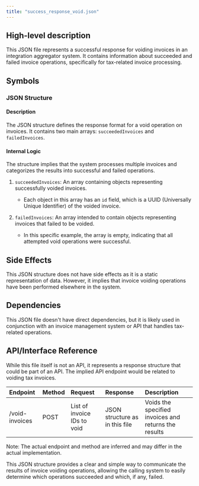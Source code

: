 ```yaml
---
title: "success_response_void.json"
---
```


## High-level description
This JSON file represents a successful response for voiding invoices in an integration aggregator system. It contains information about succeeded and failed invoice operations, specifically for tax-related invoice processing.

## Symbols

### JSON Structure
#### Description
The JSON structure defines the response format for a void operation on invoices. It contains two main arrays: `succeededInvoices` and `failedInvoices`.

#### Internal Logic
The structure implies that the system processes multiple invoices and categorizes the results into successful and failed operations.

1. `succeededInvoices`: An array containing objects representing successfully voided invoices.
   - Each object in this array has an `id` field, which is a UUID (Universally Unique Identifier) of the voided invoice.

2. `failedInvoices`: An array intended to contain objects representing invoices that failed to be voided.
   - In this specific example, the array is empty, indicating that all attempted void operations were successful.

## Side Effects
This JSON structure does not have side effects as it is a static representation of data. However, it implies that invoice voiding operations have been performed elsewhere in the system.

## Dependencies
This JSON file doesn't have direct dependencies, but it is likely used in conjunction with an invoice management system or API that handles tax-related operations.

## API/Interface Reference
While this file itself is not an API, it represents a response structure that could be part of an API. The implied API endpoint would be related to voiding tax invoices.

| Endpoint | Method | Request | Response | Description |
|:---------|:-------|:--------|:---------|:------------|
| /void-invoices | POST | List of invoice IDs to void | JSON structure as in this file | Voids the specified invoices and returns the results |

Note: The actual endpoint and method are inferred and may differ in the actual implementation.

This JSON structure provides a clear and simple way to communicate the results of invoice voiding operations, allowing the calling system to easily determine which operations succeeded and which, if any, failed.